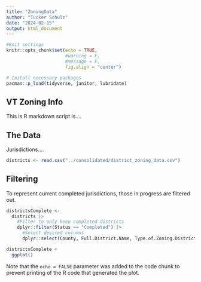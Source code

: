 ```yaml
---
title: "ZoningData"
author: "Tucker Schulz"
date: "2024-02-15"
output: html_document
---
```


```r
#Knit settings 
knitr::opts_chunk$set(echo = TRUE,
                      #warning = F,
                      #message = F,
                      fig.align = "center")

# Install necessary packages
pacman::p_load(tidyverse, janitor, lubridate)


```

## VT Zoning Info

This is R markdown script is....

## The Data
Jurisdictions....

```r
districts <- read.csv("../consolidated/district_zoning_data.csv")
```

## Filtering 
To represent current completed jurisdictions, those in progress are filtered out.

```r
districtsComplete <- 
  districts |> 
    #Filter to only keep completed districts
    dplyr::filter(Status == "Completed") |> 
      #Select desired columns
      dplyr::select(County, Full.District.Name, Type.of.Zoning.District:X4..Family.Treatment) 
```

```r
districtsComplete +
  ggplot()
```












Note that the `echo = FALSE` parameter was added to the code chunk to prevent printing of the R code that generated the plot.
